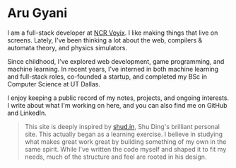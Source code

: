 
# Aru Gyani

I am a full-stack developer at [NCR Voyix](https://ncrvoyix.com). I like making things that live on screens. Lately, I've been thinking a lot about the web, compilers & automata theory, and physics simulators.

Since childhood, I've explored web development, game programming, and machine learning. In recent years, I've interned in both machine learning and full-stack roles, co-founded a startup, and completed my BSc in Computer Science at UT Dallas.

I enjoy keeping a public record of my notes, projects, and ongoing interests. I write about what I'm working on here, and you can also find me on GitHub and LinkedIn.

> This site is deeply inspired by [shud.in](https://shud.in), Shu Ding's brilliant personal site. This actually began as a learning exercise. I believe in studying what makes great work great by building something of my own in the same spirit. While I've written the code myself and shaped it to fit my needs, much of the structure and feel are rooted in his design.